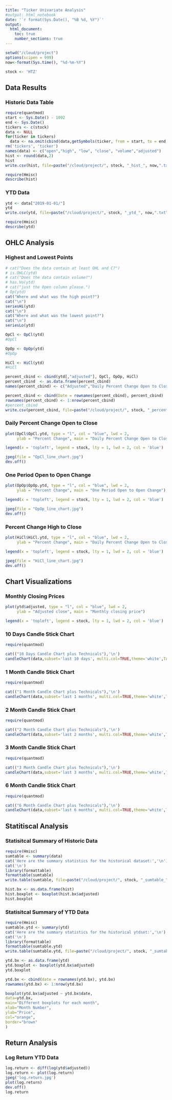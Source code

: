 ```yaml
---
title: "Ticker Univariate Analysis"
#output: html_notebook
date: '`r format(Sys.Date(), "%B %d, %Y")`'
output:
  html_document:
    toc: true
    number_sections: true
---
```


```r
setwd("/cloud/project")
options(scipen = 999)
now<-format(Sys.time(), "%d-%m-%Y")
```

```r
stock <- 'HTZ'
```
## Data Results{.tabset}

### Historic Data Table
```r
require(quantmod)
start <- Sys.Date() - 1092
end <- Sys.Date()
tickers <- c(stock)
data <- NULL
for(ticker in tickers)
  data <- na.omit(cbind(data,getSymbols(ticker, from = start, to = end,auto.assign = F)))
rm('tickers', 'ticker')
names(data) <- c("open","high", "low", "close", "volume","adjusted")
hist <- round(data,2)
hist
write.csv(hist, file=paste("/cloud/project/", stock, "_hist_", now,".txt", sep=""))
```

```r
require(Hmisc)
describe(hist)
```

### YTD Data

```r
ytd <- data["2019-01-01/"]
ytd
write.csv(ytd, file=paste("/cloud/project/", stock, "_ytd_", now,".txt", sep=""))
```

```r
require(Hmisc)
describe(ytd)
```

## OHLC Analysis {.tabset}

### Highest and Lowest Points
```r
# cat("Does the data contain at least OHL and C?") 
# is.OHLC(ytd) 
# cat("Does the data contain volume?") 
# has.Vo(ytd) 
# cat("just the Open column please.") 
# Op(ytd) 
cat("Where and what was the high point?")
cat("\n")
seriesHi(ytd) 
cat("\n")
cat("Where and what was the lowest point?")
cat("\n")
seriesLo(ytd)
```

```r
OpCl <- OpCl(ytd)
#OpCl

OpOp <- OpOp(ytd) 
#OpOp

HiCl <- HiCl(ytd)
#HiCl

```

```r
percent_cbind <- cbind(ytd[,"adjusted"], OpCl, OpOp, HiCl)
percent_cbind  <- as.data.frame(percent_cbind)
names(percent_cbind) <- c("Adjusted","Daily Percent Change Open to Close","One Period Open to Open Change", "Percent Change High to Close")

percent_cbind <- cbind(Date = rownames(percent_cbind), percent_cbind)
rownames(percent_cbind) <- 1:nrow(percent_cbind)
#percent_cbind
write.csv(percent_cbind, file=paste("/cloud/project/", stock, "_percent_chng_", now,".txt", sep=""))
```

### Daily Percent Change Open to Close

```r
plot(OpCl$OpCl.ytd, type = "l", col = "blue", lwd = 2, 
     ylab = "Percent Change", main = "Daily Percent Change Open to Close")

legend(x = 'topleft', legend = stock, lty = 1, lwd = 2, col = 'blue')

jpeg(file = "OpCl_line_chart.jpg")
dev.off()
```

### One Period Open to Open Change
```r
plot(OpOp$OpOp.ytd, type = "l", col = "blue", lwd = 2, 
     ylab = "Percent Change", main = "One Period Open to Open Change")

legend(x = 'topleft', legend = stock, lty = 1, lwd = 2, col = 'blue')

jpeg(file = "OpOp_line_chart.jpg")
dev.off()
```

### Percent Change High to Close
```r
plot(HiCl$HiCl.ytd, type = "l", col = "blue", lwd = 2, 
     ylab = "Percent Change", main = "Daily Percent Change Open to Close")

legend(x = 'topleft', legend = stock, lty = 1, lwd = 2, col = 'blue')

jpeg(file = "HiCl_line_chart.jpg")
dev.off()
```

## Chart Visualizations {.tabset}

### Monthly Closing Prices

```r
plot(ytd$adjusted, type = "l", col = "blue", lwd = 2, 
     ylab = "Adjusted close", main = "Monthly closing price")

legend(x = 'topleft', legend = stock, lty = 1, lwd = 2, col = 'blue')
```


### 10 Days Candle Stick Chart

```r
require(quantmod)

cat(("10 Days Candle Chart plus Technicals"),'\n')
candleChart(data,subset='last 10 days', multi.col=TRUE,theme='white',TA="addVo();addBBands();addEMA();addSMA(); addRSI()") 
```

### 1 Month Candle Stick Chart

```r
require(quantmod)

cat(("1 Month Candle Chart plus Technicals"),'\n')
candleChart(data,subset='last 1 months', multi.col=TRUE,theme='white',TA="addVo();addBBands();addEMA();addSMA(); addRSI()") 
```

### 2 Month Candle Stick Chart

```r
require(quantmod)

cat(("2 Month Candle Chart plus Technicals"),'\n')
candleChart(data,subset='last 2 months', multi.col=TRUE,theme='white',TA="addVo();addBBands();addEMA();addSMA(); addRSI()") 
```

### 3 Month Candle Stick Chart

```r
require(quantmod)

cat(("3 Month Candle Chart plus Technicals"),'\n')
candleChart(data,subset='last 3 months', multi.col=TRUE,theme='white',TA="addVo();addBBands();addEMA();addSMA(); addRSI()") 
```

### 6 Month Candle Stick Chart

```r
require(quantmod)

cat(("6 Month Candle Chart plus Technicals"),'\n')
candleChart(data,subset='last 6 months', multi.col=TRUE,theme='white',TA="addVo();addBBands();addEMA();addSMA(); addRSI()") 
```

## Statitiscal Analysis {.tabset}

### Statisitcal Summary of Historic Data
```r
require(Hmisc)
sumtable <- summary(data)
cat('Here are the summary statistics for the historical dataset:','\n')
cat('\n')
library(formattable)
formattable(sumtable)
write.table(sumtable, file=paste("/cloud/project/", stock, "_sumtable_", now,".txt", sep=""))
```

```r
hist.bx <- as.data.frame(hist)
hist.boxplot <- boxplot(hist.bx$adjusted)
hist.boxplot
```

### Statisitcal Summary of YTD Data
```r
require(Hmisc)
sumtable.ytd <- summary(ytd)
cat('Here are the summary statistics for the historical ytdset:','\n')
cat('\n')
library(formattable)
formattable(sumtable.ytd)
write.table(sumtable.ytd, file=paste("/cloud/project/", stock, "_sumtable_", now,".txt", sep=""))
```
```r
ytd.bx <- as.data.frame(ytd)
ytd.boxplot <- boxplot(ytd.bx$adjusted)
ytd.boxplot

ytd.bx <- cbind(date = rownames(ytd.bx), ytd.bx)
rownames(ytd.bx) <- 1:nrow(ytd.bx)

boxplot(ytd.bx$adjusted ~ ytd.bx$date,
data=ytd.bx,
main="Different boxplots for each month",
xlab="Month Number",
ylab="Price",
col="orange",
border="brown"
)
```

## Return Analysis {.tabset}

### Log Return YTD Data
```r
log.return <- diff(log(ytd$adjusted))
log.return <- plot(log.return)
jpeg('log.return.jpg')
plot(log.return)
dev.off()
log.return
```

